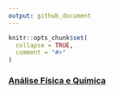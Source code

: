```yaml
---
output: github_document
---
```


<!-- README.md is generated from README.Rmd. Please edit that file -->

```r
knitr::opts_chunk$set(
  collapse = TRUE,
  comment = "#>"
)
```

### [Análise Física e Química]("https://arpanosso.github.io/Chris_Zigomar/Docs/anova-fq.html")
